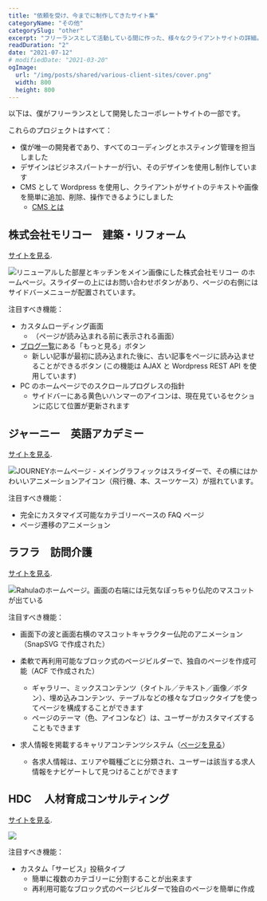 ```yaml
---
title: "依頼を受け、今までに制作してきたサイト集"
categoryName: "その他"
categorySlug: "other"
excerpt: "フリーランスとして活動している間に作った、様々なクライアントサイトの詳細。この記事では、リンクやスクリーンショット、含まれている機能など、それらのサイトの詳細を紹介しています。"
readDuration: "2"
date: "2021-07-12"
# modifiedDate: "2021-03-20"
ogImage:
  url: "/img/posts/shared/various-client-sites/cover.png"
  width: 800
  height: 800
---
```


以下は、僕がフリーランスとして開発したコーポレートサイトの一部です。

これらのプロジェクトはすべて：

- 僕が唯一の開発者であり、すべてのコーディングとホスティング管理を担当しました
- デザインはビジネスパートナーが行い、そのデザインを使用し制作しています
- CMS として Wordpress を使用し、クライアントがサイトのテキストや画像を簡単に追加、削除、操作できるようにしました
  - [CMS とは](https://www.hitachi-solutions.co.jp/digitalmarketing/sp/column/cms_vol01/)

## 株式会社モリコー　建築・リフォーム

[サイトを見る](https://mori-and-co.jp/).

![リニューアルした部屋とキッチンをメイン画像にした株式会社モリコー のホームページ。スライダーの上にはお問い合わせボタンがあり、ページの右側にはサイドバーメニューが配置されています。](https://res.cloudinary.com/veritasnz/image/upload/f_auto,q_auto/morico-og-image)

注目すべき機能：

- カスタムローディング画面
  - （ページが読み込まれる前に表示される画面）
- [ブログ一覧](https://mori-and-co.jp/blog/)にある「もっと見る」ボタン
  - 新しい記事が最初に読み込まれた後に、古い記事をページに読み込ませることができるボタン (この機能は AJAX と Wordpress REST API を使用しています)
- PC のホームページでのスクロールプログレスの指針
  - サイドバーにある黄色いハンマーのアイコンは、現在見ているセクションに応じて位置が更新されます

## ジャーニー　英語アカデミー

[サイトを見る](https://journey-academy.jp/).

![JOURNEYホームページ - メイングラフィックはスライダーで、その横にはかわいいアニメーションアイコン（飛行機、本、スーツケース）が揺れています。](https://res.cloudinary.com/veritasnz/image/upload/f_auto,q_auto/journey-og-image)

注目すべき機能：

- 完全にカスタマイズ可能なカテゴリーベースの FAQ ページ
- ページ遷移のアニメーション

## ラフラ　訪問介護

[サイトを見る](https://rahula.co.jp/).

![Rahulaのホームページ。画面の右端には元気なぽっちゃり仏陀のマスコットが出ている](https://res.cloudinary.com/veritasnz/image/upload/f_auto,q_auto/rahula-og-image)

注目すべき機能：

- 画面下の波と画面右横のマスコットキャラクター仏陀のアニメーション（SnapSVG で作成された）
- 柔軟で再利用可能なブロック式のページビルダーで、独自のページを作成可能（ACF で作成された）

  - ギャラリー、ミックスコンテンツ（タイトル／テキスト／画像／ボタン）、埋め込みコンテンツ、テーブルなどの様々なブロックタイプを使ってページを構成することができます
  - ページのテーマ（色、アイコンなど）は、ユーザーがカスタマイズすることもできます

- 求人情報を掲載するキャリアコンテンツシステム（[ページを見る](https://rahula.co.jp/careers/)）
  - 各求人情報は、エリアや職種ごとに分類され、ユーザーは該当する求人情報をナビゲートして見つけることができます

## HDC 　人材育成コンサルティング

[サイトを見る](https://hdc.jp/).

![](https://res.cloudinary.com/veritasnz/image/upload/f_auto,q_auto/hdc-og-image)

注目すべき機能：

- カスタム「サービス」投稿タイプ
  - 簡単に複数のカテゴリーに分割することが出来ます
  - 再利用可能なブロック式のページビルダーで独自のページを簡単に作成
